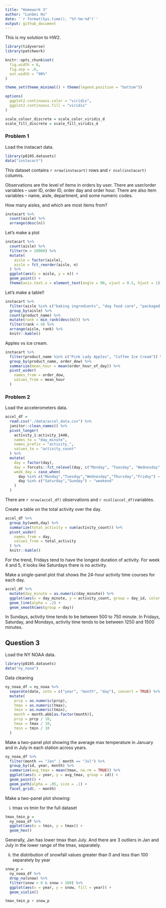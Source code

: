 ```yaml
---
title: "Homework 3"
author: "Lunbei Hu"
date: '`r format(Sys.time(), "%Y-%m-%d")`'
output: github_document
---
```


This is my solution to HW2.

```r
library(tidyverse)
library(patchwork)
```

```r
knitr::opts_chunk$set(
  fig.width = 6,
  fig.asp = .6,
  out.width = "90%"
)

theme_set(theme_minimal() + theme(legend.position = "bottom"))

options(
  ggplot2.continuous.color = "viridis",
  ggplot2.continuous.fill = "viridis"
)  

scale_colour_discrete = scale_color_viridis_d
scale_fill_discrete = scale_fill_viridis_d
```

### Problem 1

Load the instacart data.

```r
library(p8105.datasets)
data("instacart")
```

This dataset contains `r nrow(instacart)` rows and `r ncol(instacart)` columns.

Observations are the level of items in orders by user. There are user/order variables -- user ID, order ID, order day and order hour. There are also item variables -- name, aisle, department, and some numeric codes.

How many aisles, and which are most items from?

```r
instacart %>% 
  count(aisle) %>% 
  arrange(desc(n))
```


Let's make a plot

```r
instacart %>% 
  count(aisle) %>% 
  filter(n > 10000) %>% 
  mutate(
    aisle = factor(aisle),
    aisle = fct_reorder(aisle, n)
  ) %>% 
  ggplot(aes(x = aisle, y = n)) +
  geom_point() +
  theme(axis.text.x = element_text(angle = 90, vjust = 0.5, hjust = 1))
```



Let's make a table!!

```r
instacart %>% 
  filter(aisle %in% c("baking ingredients", "dog food care", "packaged vegetables fruits")) %>% 
  group_by(aisle) %>% 
  count(product_name) %>% 
  mutate(rank = min_rank(desc(n))) %>% 
  filter(rank < 4) %>% 
  arrange(aisle, rank) %>%
  knitr::kable()
```


Apples vs ice cream.

```r
instacart %>% 
  filter(product_name %in% c("Pink Lady Apples", "Coffee Ice Cream")) %>% 
  group_by(product_name, order_dow) %>% 
  summarize(mean_hour = mean(order_hour_of_day)) %>% 
  pivot_wider(
    names_from = order_dow,
    values_from = mean_hour
  )
```


### Problem 2

Load the accelerometers data.

```r
accel_df =
  read.csv("./data/accel_data.csv") %>% 
  janitor::clean_names() %>% 
  pivot_longer(
    activity_1:activity_1440,
    names_to = "day_minute",
    names_prefix = "activity_",
    values_to = "activity_count"
  ) %>% 
  mutate(
    day = factor(day),
    day = forcats::fct_relevel(day, c("Monday", "Tuesday", "Wednesday", "Thursday", "Friday", "Saturday", "Sunday")),
    week_day = case_when(
      day %in% c("Monday","Tuesday","Wednesday","Thursday","Friday") ~ "weekday",
      day %in% c("Saturday","Sunday") ~ "weekend"
    )
  )
```

There are `r nrow(accel_df)` observations and `r ncol(accel_df)`variables.

Create a table on the total activity over the day.

```r
accel_df %>% 
  group_by(week,day) %>% 
  summarize(total_activity = sum(activity_count)) %>% 
  pivot_wider(
    names_from = day,
    values_from = total_activity
  ) %>% 
  knitr::kable()
```

For the trend, Fridays tend to have the longest duration of activity.
For week 4 and 5, it looks like Saturdays there is no activity.

Make a single-panel plot that shows the 24-hour activity time courses for each day.

```r
accel_df %>% 
  mutate(day_minute = as.numeric(day_minute)) %>% 
  ggplot(aes(x = day_minute, y = activity_count, group = day_id, color = day)) +
  geom_line(alpha = .2) +
  geom_smooth(aes(group = day)) 
```

In Sundays, activity time tends to be between 500 to 750 minute. In Fridays, Saturday, and Mondays, activity time tends to be between 1250 and 1500 minutes.

## Question 3

Load the NY NOAA data.
```r
library(p8105.datasets)
data("ny_noaa")
```

Data cleaning

```r
ny_noaa_df = ny_noaa %>% 
  separate(date, into = c("year", "month", "day"), convert = TRUE) %>% 
  mutate(
    prcp = as.numeric(prcp),
    tmax = as.numeric(tmax),
    tmin = as.numeric(tmin),
    month = month.abb[as.factor(month)],
    prcp = prcp / 10,
    tmax = tmax / 10,
    tmin = tmin / 10
  )
```

Make a two-panel plot showing the average max temperature in January and in July in each station across years.

```r
ny_noaa_df %>% 
  filter(month == "Jan" | month == "Jul") %>% 
  group_by(id, year, month) %>% 
  summarize(avg_tmax = mean(tmax, na.rm = TRUE)) %>% 
  ggplot(aes(x = year, y = avg_tmax, group = id)) +
  geom_point() +
  geom_path(alpha = .05, size = .1) +
  facet_grid(. ~ month)
```

Make a two-panel plot showing:

(i) tmax vs tmin for the full dataset

```r
tmax_tmin_p = 
  ny_noaa_df %>% 
  ggplot(aes(x = tmin, y = tmax)) +
  geom_hex()
```

Generally, Jan has lower tmax than July.
And there are 3 outliers in Jan and July in the lower range of the tmax, separately.

(ii) the distribution of snowfall values greater than 0 and less than 100 separately by year

```r
snow_p =
  ny_noaa_df %>% 
  drop_na(snow) %>% 
  filter(snow > 0 & snow < 100) %>% 
  ggplot(aes(x = year, y = snow, fill = year)) +
  geom_violin() 

tmax_tmin_p + snow_p
```

